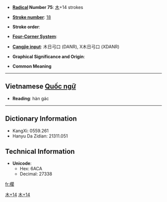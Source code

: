 * '''[[Wiktionary:Chinese radical index| Radical]] Number 75''': [[Wiktionary:Chinese radical index 木|木]]+14 strokes

* '''[[Wiktionary:Chinese total strokes index|Stroke number]]''': [[Wiktionary:Chinese total strokes index 18|18]]

* '''Stroke order''': 

* '''[[Wiktionary:Chinese four corner index|Four-Corner System]]''': 

* '''[[Wiktionary:Chinese Cangjie index|Cangjie input]]''': 木日弓口 (DANR), X木日弓口 (XDANR)

* '''Graphical Significance and Origin''': 

* '''Common Meaning'''

----

== Vietnamese [[Quốc ngữ]] ==

* '''Reading''': hàn gác 

----

== Dictionary Information ==

* KangXi: 0559.261
* Hanyu Da Zidian: 21311.051

== Technical Information ==

* '''Unicode''':
** Hex: 6ACA
** Decimal: 27338

[[Category:CJKV Character articles lacking a common meaning|木+14]]
[[Category:Vietnamese-only CJKV Characters|木+14]]

[[fr:櫊]]